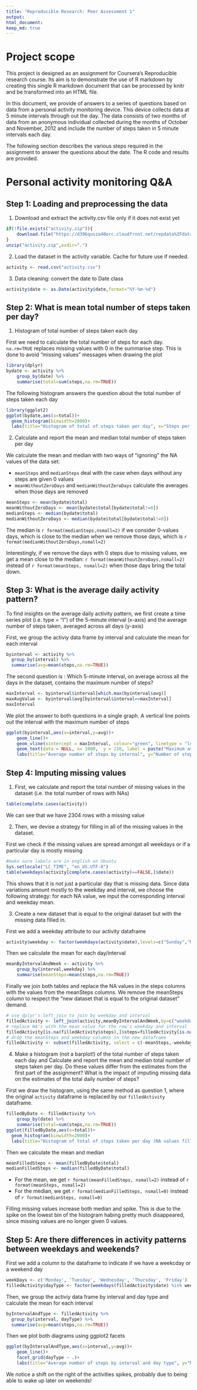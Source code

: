 ```yaml
---
title: "Reproducible Research: Peer Assessment 1"
output: 
html_document:
keep_md: true
---
```


# Project scope

This project is designed as an assignment for Coursera's Reproducible research course. Its aim is to demonstrate the use of R markdown by creating this single R markdown document that can be processed by knitr and be transformed into an HTML file.

In this document, we provide of answers to a series of questions based on  data from a personal activity monitoring device. This device collects data at 5 minute intervals through out the day. The data consists of two months of data from an anonymous individual collected during the months of October and November, 2012 and include the number of steps taken in 5 minute intervals each day.

The following section describes the various steps required in the assignment to answer the questions about the date. The R code and results are provided.

# Personal activity monitoring Q&A

## Step 1:  Loading and preprocessing the data

1. Download and extract the activity.csv file only if it does not exist yet

```r
if(!file.exists("activity.zip")){
    download.file("https://d396qusza40orc.cloudfront.net/repdata%2Fdata%2Factivity.zip",destfile="activity.zip",method="curl")
}
unzip("activity.zip",exdir=".")

```

2. Load the dataset in the activity variable. Cache for future use if needed.

```r
activity <- read.csv("activity.csv")
```


3. Data cleaning: 
convert the date to Date class
```r
activity$date <- as.Date(activity$date,format="%Y-%m-%d")
```

## Step 2: What is mean total number of steps taken per day?
1. Histogram of total number of steps taken each day

First we need to calculate the total number of steps for each day. `na.rm=TRUE` replaces missing values with 0 in the summarise step. This is done to avoid "missing values" messages when drawing the plot

```r
library(dplyr)
bydate <- activity %>% 
    group_by(date) %>%
    summarise(total=sum(steps,na.rm=TRUE))
```
 
The following histogram answers the question about the total number of steps taken each day

```r
library(ggplot2)
ggplot(bydate,aes(x=total))+
  geom_histogram(binwidth=2000)+
  labs(title="Histogram of total of steps taken per day", x="Steps per day", y="Frequency")
```

2. Calculate and report the mean and median total number of steps taken per day

We calculate the mean and median with two ways of "ignoring" the NA values of the data set: 

* `meanSteps` and `medianSteps` deal with the case when days without any steps are given 0 values
* `meanWithoutZeroDays` and `medianWithoutZeroDays` calculate the averages when those days are removed

```r
meanSteps <- mean(bydate$total)
meanWithoutZeroDays <- mean(bydate$total[bydate$total!=0])
medianSteps <- median(bydate$total)
medianWithoutZeroDays <- median(bydate$total[bydate$total!=0])
```

The median is `r format(medianSteps,nsmall=2)` if we consider 0-values days, which is close to the median when we remove those days, which is `r format(medianWithoutZeroDays,nsmall=2)`

Interestingly, if we remove the days with 0 steps due to missing values, we get a mean close to the median: `r format(meanWithoutZeroDays,nsmall=2)` instead of `r format(meanSteps, nsmall=2)` when those days bring the total down.


## Step 3: What is the average daily activity pattern?

To find insights on the average daily activity pattern, we first create a time series plot (i.e. type = "l") of the 5-minute interval (x-axis) and the average number of steps taken, averaged across all days (y-axis)

First, we group the activiy data frame by interval and calculate the mean for each interval

```r
byinterval <- activity %>%
  group_by(interval) %>%
  summarise(avg=mean(steps,na.rm=TRUE))
```

The second question is : Which 5-minute interval, on average across all the days in the dataset, contains the maximum number of steps?

```r
maxInterval <- byinterval$interval[which.max(byinterval$avg)]
maxAvgValue <- byinterval$avg[byinterval$interval==maxInterval]
maxInterval
```

We plot the answer to both questions in a single graph. A vertical line points out the interval with the maximum number of steps

```r
ggplot(byinterval,aes(x=interval,y=avg))+
    geom_line()+
    geom_vline(xintercept = maxInterval, colour="green", linetype = "longdash") +
    geom_text(data = NULL, x= 1000,  y = 210, label = paste("Maximum average number (",format(maxAvgValue,nsmall=2),") is in interval",maxInterval))+
    labs(title="Average number of steps by internal", y="Number of steps")
```


## Step 4: Imputing missing values

1. First, we calculate and report the total number of missing values in the dataset (i.e. the total number of rows with NAs)

```r
table(complete.cases(activity))
```
We can see that we have 2304 rows with a missing value


2. Then, we devise a strategy for filling in all of the missing values in the dataset. 

First we check if the missing values are spread amongst all weekdays or if a particular day is mostly missing

```r
#make sure labels are in english on Ubuntu
Sys.setlocale("LC_TIME", "en_US.UTF-8")
table(weekdays(activity[complete.cases(activity)==FALSE,]$date))
```

This shows that it is not just a particular day that is missing data. Since data variations amount mostly to the weekday and interval, we choose the following strategy: for each NA value, we input the corresponding interval and weekday mean.

3.  Create a new dataset that is equal to the original dataset but with the missing data filled in.

First we add a weekday attribute to our activity dataframe

```r
activity$weekday <- factor(weekdays(activity$date),levels=c("Sunday","Monday","Tuesday","Wednesday","Thursday","Friday","Saturday"))
```

Then we calculate the mean for each day/interval
```r
meanByIntervalAndWeek <- activity %>%
    group_by(interval,weekday) %>%
    summarise(meanSteps=mean(steps,na.rm=TRUE))
```

Finally we join both tables and replace the NA values in the steps columns with the values from the meanSteps columns. We remove the meanSteps column to respect the "new dataset that is equal to the original dataset" demand.

```r
# use dplyr's left_join to join by weekday and interval
filledActivity <- left_join(activity,meanByIntervalAndWeek,by=c("weekday","interval"))
# replace NA's with the mean value for the row's weekday and interval
filledActivity[is.na(filledActivity$steps),]$steps=filledActivity[is.na(filledActivity$steps),]$meanSteps
# drop the meanSteps and weekday columns in the new dataframe
filledActivity <- subset(filledActivity, select = c(-meanSteps,-weekday))
```


4.  Make a histogram (not a barplot!) of the total number of steps taken each day and Calculate and report the mean and median total number of steps taken per day. Do these values differ from the estimates from the first part of the assignment? What is the impact of imputing missing data on the estimates of the total daily number of steps?

First we draw the histogram, using the same method as question 1, where the original `activity` dataframe is replaced by our `filledActivity` dataframe.

```r
filledByDate <- filledActivity %>% 
    group_by(date) %>%
    summarise(total=sum(steps,na.rm=TRUE))
ggplot(filledByDate,aes(x=total))+
  geom_histogram(binwidth=2000)+
  labs(title="Histogram of total of steps taken per day (NA values filled)", x="Steps per day (no NA)", y="Frequency")
```

Then we calculate the mean and median

```r
meanFilledSteps <- mean(filledByDate$total)
medianFilledSteps <- median(filledByDate$total)
```

* For the mean, we get `r format(meanFilledSteps, nsmall=2)` instead of `r format(meanSteps, nsmall=2)`
* For the median, we get `r format(medianFilledSteps, nsmall=0)` instead of  `r format(medianSteps, nsmall=0)`

Filling missing values increase both median and spike. This is due to the spike on the lowest bin of the histogram habing pretty much disappeared, since missing values are no longer given 0 values.

## Step 5: Are there differences in activity patterns between weekdays and weekends?

First we add a column to the dataframe to indicate if we have a weekcday or a weekend day
```r
weekDays <- c('Monday', 'Tuesday', 'Wednesday', 'Thursday', 'Friday')
filledActivity$dayType <- factor(weekdays(filledActivity$date) %in% weekDays,levels=c(TRUE,FALSE),labels=c("weekday","weekend"))
```

Then, we group the activiy data frame by interval and day type and calculate the mean for each interval

```r
byIntervalAndType <- filledActivity %>%
  group_by(interval, dayType) %>%
  summarise(avg=mean(steps,na.rm=TRUE))
```

Then we plot both diagrams using ggplot2 facets

```r
ggplot(byIntervalAndType,aes(x=interval,y=avg))+
    geom_line()+
    facet_grid(dayType ~ .)+
    labs(title="Average number of steps by interval and day type", y="Number of steps")
```

We notice a shift on the right of the activities spikes, probably due to being able to wake up later on weekends!